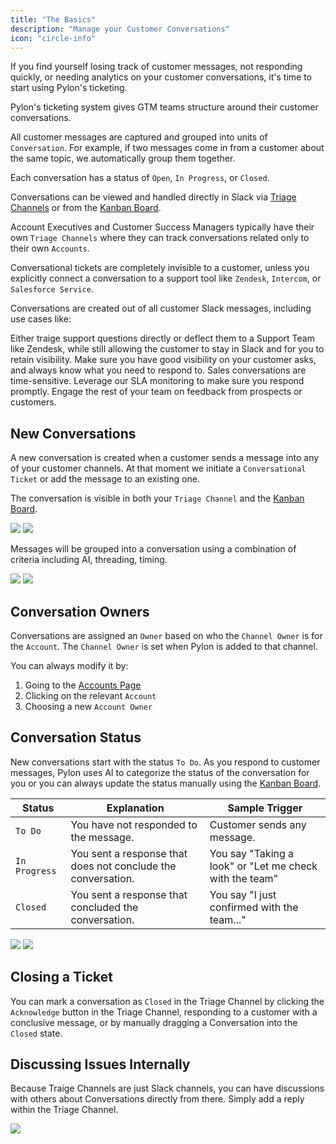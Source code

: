 ```yaml
---
title: "The Basics"
description: "Manage your Customer Conversations"
icon: "circle-info"
---
```


<Tip>
  If you find yourself losing track of customer messages, not responding
  quickly, or needing analytics on your customer conversations, it's time to
  start using Pylon's ticketing.
</Tip>

Pylon's ticketing system gives GTM teams structure around their customer
conversations.

All customer messages are captured and grouped into units of `Conversation`. For
example, if two messages come in from a customer about the same topic, we
automatically group them together.

Each conversation has a status of `Open`, `In Progress`, or `Closed`.

Conversations can be viewed and handled directly in Slack via
[Triage Channels](triage-channel) or from the [Kanban Board](kanban).

Account Executives and Customer Success Managers typically have their own
`Triage Channels` where they can track conversations related only to their own
`Accounts`.

Conversational tickets are completely invisible to a customer, unless you
explicitly connect a conversation to a support tool like `Zendesk`, `Intercom`,
or `Salesforce Service`.

Conversations are created out of all customer Slack messages, including use
cases like:

<CardGroup cols={1}>
  <Card title="Support Questions" icon="bug" color="#ea5a0c">
    Either traige support questions directly or deflect them to a Support Team
    like Zendesk, while still allowing the customer to stay in Slack and for you
    to retain visibility.
  </Card>
  <Card title="Relationship Building" icon="handshake" color="#0285c7">
    Make sure you have good visibility on your customer asks, and always know
    what you need to respond to.
  </Card>
  <Card title="Sales Conversations" icon="money-bills" color="#16a34a">
    Sales conversations are time-sensitive. Leverage our SLA monitoring to make
    sure you respond promptly.
  </Card>
  <Card title="Product Feedback" icon="comments" color="#dc2626">
    Engage the rest of your team on feedback from prospects or customers.
  </Card>
</CardGroup>

## New Conversations

A new conversation is created when a customer sends a message into any of your
customer channels. At that moment we initiate a `Conversational Ticket` or add
the message to an existing one.

The conversation is visible in both your `Triage Channel` and the
[Kanban Board](https://app.usepylon.com/issues).

<Frame caption="There are three conversations shown in the triage channel. One in progress conversation, another that is closed, and a third that has been synced to Intercom.">
  <img src="/images/triage-channel-full-2.png" />
</Frame>

<Frame caption="The same conversations viewed from the Kanban Board in our UI.">
  <img src="/images/kanban-board-2.png" />
</Frame>

Messages will be grouped into a conversation using a combination of criteria
including AI, threading, timing.

<Frame caption="Two seperate messages that are grouped into one conversation.">
  <img src="/images/conversation-grouping-4.png" />
</Frame>

<Frame caption="What that one Conversation looks like in the Triage Channel">
  <img src="/images/conversation-grouping-3.png" />
</Frame>

## Conversation Owners

Conversations are assigned an `Owner` based on who the `Channel Owner` is for
the `Account`. The `Channel Owner` is set when Pylon is added to that channel.

You can always modify it by:

1. Going to the [Accounts Page](https://app.usepylon.com/accounts)
2. Clicking on the relevant `Account`
3. Choosing a new `Account Owner`

## Conversation Status

New conversations start with the status `To Do`. As you respond to customer
messages, Pylon uses AI to categorize the status of the conversation for you or
you can always update the status manually using the
[Kanban Board](https://app.usepylon.com/issues).

| Status        | Explanation                                                  | Sample Trigger                                          |
| ------------- | ------------------------------------------------------------ | ------------------------------------------------------- |
| `To Do`       | You have not responded to the message.                       | Customer sends any message.                             |
| `In Progress` | You sent a response that does not conclude the conversation. | You say "Taking a look" or "Let me check with the team" |
| `Closed`      | You sent a response that concluded the conversation.         | You say "I just confirmed with the team..."             |

<Frame caption="This response will mark the conversation as `In Progress`">
  <img src="/images/non-conclusive.png" />
</Frame>

<Frame caption="This response will mark the conversation as `Closed`">
  <img src="/images/conclusive.png" />
</Frame>

## Closing a Ticket

You can mark a conversation as `Closed` in the Triage Channel by clicking the
`Acknowledge` button in the Triage Channel, responding to a customer with a
conclusive message, or by manually dragging a Conversation into the `Closed`
state.

## Discussing Issues Internally

Because Traige Channels are just Slack channels, you can have discussions with
others about Conversations directly from there. Simply add a reply within the
Triage Channel.

<Frame>
  <img src="/images/ticket-discussion-2.png" />
</Frame>
